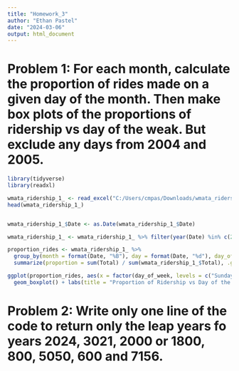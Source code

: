 ```yaml
---
title: "Homework_3"
author: "Ethan Pastel"
date: "2024-03-06"
output: html_document
---
```


# Problem 1: For each month, calculate the proportion of rides made on a given day of the month. Then make box plots of the proportions of ridership vs day of the weak. But exclude any days from 2004 and 2005.

```r
library(tidyverse)
library(readxl)

wmata_ridership_1_ <- read_excel("C:/Users/cmpas/Downloads/wmata_ridership (1).xlsx")
head(wmata_ridership_1_)


wmata_ridership_1_$Date <- as.Date(wmata_ridership_1_$Date)

wmata_ridership_1_ <- wmata_ridership_1_ %>% filter(year(Date) %in% c(2004, 2005))

proportion_rides <- wmata_ridership_1_ %>%
  group_by(month = format(Date, "%B"), day = format(Date, "%d"), day_of_week = weekdays(Date)) %>%
  summarize(proportion = sum(Total) / sum(wmata_ridership_1_$Total), .groups = "drop")

ggplot(proportion_rides, aes(x = factor(day_of_week, levels = c("Sunday", "Monday", "Tuesday", "Wednesday", "Thursday", "Friday", "Saturday")), y = proportion)) +
  geom_boxplot() + labs(title = "Proportion of Ridership vs Day of the Week", x = "Day of the Week", y = "Proportion of Ridership")

```

# Problem 2: Write only one line of the code to return only the leap years fo years 2024, 3021, 2000 or 1800, 800, 5050, 600 and 7156.

```r

```

